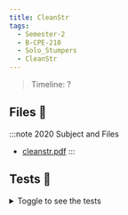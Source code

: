 ```yaml
---
title: CleanStr
tags:
  - Semester-2
  - B-CPE-210
  - Solo_Stumpers
  - CleanStr
---
```

> Timeline: ?


## Files 📂

:::note 2020 Subject and Files
- [cleanstr.pdf](https://github.com/Studio-17/Epitech-Subjects/raw/main/Semester-2/B-CPE-210/Solo_Stumpers/CleanStr/cleanstr.pdf)
:::

## Tests 🤖
<details>
  <summary>Toggle to see the tests</summary>
  <div>
Yo
  </div>
</details>

